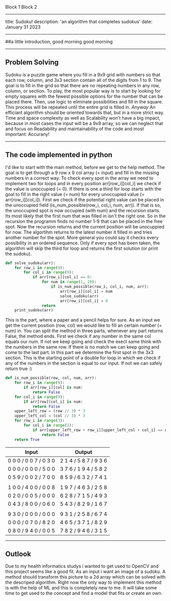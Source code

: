 
<Box display="flex">
  <Box width={1/2} p={3}>
    Block 1
  </Box>
  <Box width={1/2} p={3}>
    Block 2
  </Box>
</Box>




---
title: Sudoku!
description: 'an algorithm that completes sudokus'
date: January 31 2023

---

##a little introduction, good morning good morning

---

## Problem Solving

Sudoku is a puzzle game where you fill in a 9x9 grid with numbers so that each row, column, and 3x3 section contain all of the digits from 1 to 9. The goal is to fill in the grid so that there are no repeating numbers in any row, column, or section. 
To play, the most popular way is to start by looking for empty squares with the fewest possible options for the number that can be placed there. Then, use logic to eliminate possibilities and fill in the square. This process will be repeated until the entire grid is filled in. 
_Anyway_
An efficiant algorithm should be oriented towards that, but in a more strict way. Time and space complexity as well as Scalability won't have a big impact, because in most cases the input will be a 9x9 array, so we can neglect that and focus on Readability and maintainability of the code and most important: Accurany!

---

## The code implemented in python

I'd like to start with the main method, before we get to the help method. The goal is to get through a 9 row x 9 col array (= input) and fill in the missing numbers in a correct way. 
To check every spot in the array we need to implement two for loops and in every position arr[row_i][col_i] we check if the value is unoccupied (= 0). 
If there is one a third for loop starts with the goal to fill in the right value (= num) for every unoccupied value (= arr[row_i][col_i]). 
First we check if the potential right value can be placed in the unoccupied field (is_num_possible(row_i, col_i, num, arr)). If that is so, the unoccupied spot is now occupied (with num) and the recursion starts. 
Its most likely that the first num that was filled in isn't the right one. So in the recursion the programm finds no number 1-9 that can be placed in the free spot. Now the recursion returns and the current position will be unocuppied for now. The algortihm returns to the latest number it filled in and tries another number for the spot. More general you could say it checks every possibility in an ordered sequence. Only if every spot has been taken, the algorithm will skip the third for loop and returns the first solution (or print the sudoku).

```python
def solve_sudoku(arr):
    for row_i in range(9):
        for col_i in range(9):
            if arr[row_i][col_i] == 0:
                for num in range(1, 10):
                    if is_num_possible(row_i, col_i, num, arr):
                        arr[row_i][col_i] = num
                        solve_sudoku(arr)
                        arr[row_i][col_i] = 0
                return
    print_sudoku(arr)
```


This is the part, where a paper and a pencil helps for sure. As an input we get the current position (row, col) we would like to fill an certain number (= num) in.
You can split the method in three parts, whenever any part returns False, the method ends. First we check if any number in the same col equals our num. If not we keep going and check the exect same think with the numbers in the same row. If there is no match we can keep going and come to the last part. 
In this part we determine the first spot in the 3x3 section. This is the starting point of a double for loop in which we check if any of the numbers in the section is equal to our input. If not we can safely return true :) 

```python
def is_num_possible(row, col, num, arr):
    for row_i in range(9):
        if arr[row_i][col] is num:
            return False
    for col_i in range(9):
        if arr[row][col_i] is num:
            return False
    upper_left_row = (row // 3) * 3
    upper_left_col = (col // 3) * 3
    for row_i in range(3):
        for col_i in range(3):
            if arr[upper_left_row + row_i][upper_left_col + col_i] == num:
                return False
    return True
```
| Input                | Output               |
| -------------------- | -------------------- |
|0 0 0 / 0 0 7 / 0 3 0 | 2 1 4 / 5 8 7 / 9 3 6| 
|0 0 0 / 0 0 0 / 5 0 0 | 3 7 6 / 1 9 4 / 5 8 2| 
|0 5 9 / 0 0 2 / 7 0 0 | 8 5 9 / 6 3 2 / 7 4 1|
|                      |                      |
|1 0 0 / 4 0 0 / 0 0 8 | 1 9 7 / 4 6 3 / 2 5 8|
|0 2 0 / 0 0 5 / 0 0 0 | 6 2 8 / 7 1 5 / 4 9 3|
|0 4 3 / 8 0 0 / 0 6 0 | 5 4 3 / 8 2 9 / 1 6 7|
|                      |                      |
|9 3 0 / 0 0 0 / 0 0 0 | 9 3 1 / 2 5 8 / 6 7 4|
|0 0 0 / 0 7 0 / 8 2 0 | 4 6 5 / 3 7 1 / 8 2 9|
|0 8 0 / 9 4 0 / 0 0 5 | 7 8 2 / 9 4 6 / 3 1 5|


---

## Outlook

Due to my health informatics studys i wanted to get used to OpenCV and this project seems like a good fit. As an input i want an image of a sudoku. A method should transform this picture to a 2d array which can be solved with the descriped algorithm. Right now the only way to implement this method is with the help of ML and this is completely new to me. It will take some time to get used to the concept and find a model that fits or create an own.   

